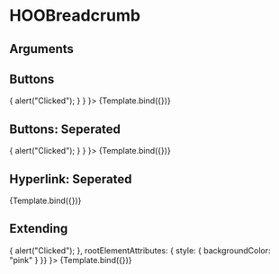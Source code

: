 
<Meta title="Molecules/Menus/HOOBreadcrumb" component={HOOBreadcrumb} />

# HOOBreadcrumb


## Arguments

<ArgsTable of={HOOBreadcrumb} />


## Buttons
<Canvas>
  <Story 
    name="Buttons"
    args = { 
      { type: HOOBreadcrumbType.Button, breadcrumbItems: buttonOptions, onBreadcrumbClick: () => { alert("Clicked"); } }
    }>
    {Template.bind({})}
  </Story>
</Canvas>

## Buttons: Seperated
<Canvas>
  <Story 
    name="Buttons: Seperated"
    args = { 
      { type: HOOBreadcrumbType.Button, breadcrumbItems: buttonOptions, seperatorIconName: "hoo-icon-arrow-right", onBreadcrumbClick: () => { alert("Clicked"); } }
    }>
    {Template.bind({})}
  </Story>
</Canvas>

## Hyperlink: Seperated
<Canvas>
  <Story 
    name="Hyperlink: Seperated"
    args = { 
      { type: HOOBreadcrumbType.Hyperlink, breadcrumbItems: hyperlinkOptions, seperatorIconName: "hoo-icon-arrow-right" }
    }>
    {Template.bind({})}
  </Story>
</Canvas>

## Extending
<Canvas>
  <Story 
    name="Extending"
    args = { 
     { type: HOOBreadcrumbType.Button, breadcrumbItems: buttonOptions, seperatorIconName: "hoo-icon-arrow-right", onBreadcrumbClick: () => { alert("Clicked"); }, rootElementAttributes: { style: { backgroundColor: "pink" } }}
    }>
    {Template.bind({})}
  </Story>
</Canvas>